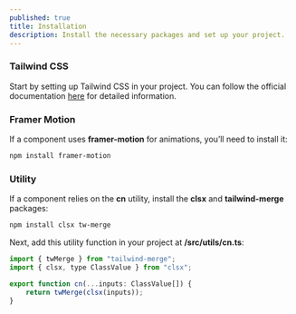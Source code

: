 ```yaml
---
published: true
title: Installation
description: Install the necessary packages and set up your project.
---
```


### Tailwind CSS
Start by setting up Tailwind CSS in your project. 
You can follow the official documentation [here](https://tailwindcss.com/docs/installation) for detailed information.


### Framer Motion
If a component uses **framer-motion** for animations, you’ll need to install it:

```bash filename="terminal" switcher
npm install framer-motion
```

### Utility 
If a component relies on the **cn** utility, install the **clsx** and **tailwind-merge** packages:

```bash
npm install clsx tw-merge
```

Next, add this utility function in your project at **/src/utils/cn.ts**:

```jsx
import { twMerge } from "tailwind-merge";
import { clsx, type ClassValue } from "clsx";

export function cn(...inputs: ClassValue[]) {
    return twMerge(clsx(inputs));
}
```